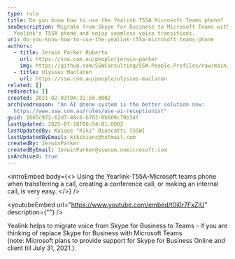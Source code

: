 ```yaml
---
type: rule
title: Do you know how to use the Yealink T55A Microsoft Teams phone?
seoDescription: Migrate from Skype for Business to Microsoft Teams with
  Yealink's T55A phone and enjoy seamless voice transitions.
uri: do-you-know-how-to-use-the-yealink-t55a-microsoft-teams-phone
authors:
  - title: Jerwin Parker Roberto
    url: https://ssw.com.au/people/jerwin-parker
    img: https://github.com/SSWConsulting/SSW.People.Profiles/raw/main/Jerwin-Parker/Images/Jerwin-Parker-Profile.jpg
  - title: Ulysses Maclaren
    url: https://ssw.com.au/people/ulysses-maclaren
related: []
redirects: []
created: 2021-02-03T04:31:50.000Z
archivedreason: "An AI phone system is the better solution now:
  https://www.ssw.com.au/rules/use-ai-receptionist"
guid: 1665c972-62d7-48c6-b702-0b660c70b34f
lastUpdated: 2025-07-18T06:54:01.000Z
lastUpdatedBy: Kaique "Kiki" Biancatti [SSW]
lastUpdatedByEmail: kikibianc@hotmail.com
createdBy: JerwinParker
createdByEmail: JerwinParker@sswcom.onmicrosoft.com
isArchived: true
---
```


<introEmbed
  body={<>
Using the Yearlink-T55A-Microsoft teams phone when transferring a call, creating a conference call, or making an internal call, is very easy.
  </>}
/>

<youtubeEmbed url="https://www.youtube.com/embed/t0i0r7FxZIU" description={""} />




Yealink helps to migrate voice from Skype for Business to Teams - if you are thinking of replace Skype for Business with Microsoft Teams (note: Microsoft plans to provide support for Skype for Business Online and client till July 31, 2021.).
